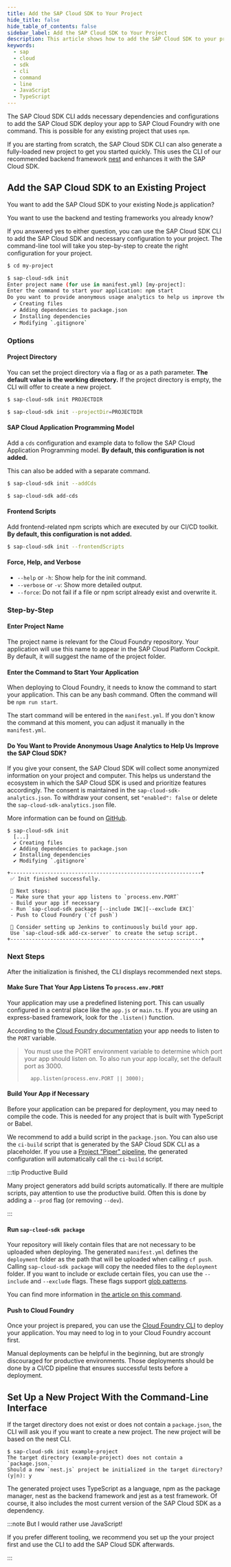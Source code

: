 ```yaml
---
title: Add the SAP Cloud SDK to Your Project
hide_title: false
hide_table_of_contents: false
sidebar_label: Add the SAP Cloud SDK to Your Project
description: This article shows how to add the SAP Cloud SDK to your project using the command-line interface.
keywords:
  - sap
  - cloud
  - sdk
  - cli
  - command
  - line
  - JavaScript
  - TypeScript
---
```


The SAP Cloud SDK CLI adds necessary dependencies and configurations to add the SAP Cloud SDK deploy your app to SAP Cloud Foundry with one command.
This is possible for any existing project that uses `npm`.

If you are starting from scratch, the SAP Cloud SDK CLI can also generate a fully-loaded new project to get you started quickly.
This uses the CLI of our recommended backend framework [nest](nestjs.com) and enhances it with the SAP Cloud SDK.

## Add the SAP Cloud SDK to an Existing Project

You want to add the SAP Cloud SDK to your existing Node.js application?

You want to use the backend and testing frameworks you already know?

If you answered yes to either question, you can use the SAP Cloud SDK CLI to add the SAP Cloud SDK and necessary configuration to your project.
The command-line tool will take you step-by-step to create the right configuration for your project.

```bash
$ cd my-project

$ sap-cloud-sdk init
Enter project name (for use in manifest.yml) [my-project]:
Enter the command to start your application: npm start
Do you want to provide anonymous usage analytics to help us improve the SDK? (y|n): y
  ✔ Creating files
  ✔ Adding dependencies to package.json
  ✔ Installing dependencies
  ✔ Modifying `.gitignore`
```

### Options

#### Project Directory

You can set the project directory via a flag or as a path parameter.
**The default value is the working directory.**
If the project directory is empty, the CLI will offer to create a new project.

```bash
$ sap-cloud-sdk init PROJECTDIR

$ sap-cloud-sdk init --projectDir=PROJECTDIR
```

#### SAP Cloud Application Programming Model

Add a `cds` configuration and example data to follow the SAP Cloud Application Programming model.
**By default, this configuration is not added.**

This can also be added with a separate command.

```bash
$ sap-cloud-sdk init --addCds

$ sap-cloud-sdk add-cds
```

#### Frontend Scripts

Add frontend-related npm scripts which are executed by our CI/CD toolkit.
**By default, this configuration is not added.**

```bash
$ sap-cloud-sdk init --frontendScripts
```

#### Force, Help, and Verbose

- `--help` or `-h`: Show help for the init command.
- `--verbose` or `-v`: Show more detailed output.
- `--force`: Do not fail if a file or npm script already exist and overwrite it.

### Step-by-Step

#### Enter Project Name

The project name is relevant for the Cloud Foundry repository.
Your application will use this name to appear in the SAP Cloud Platform Cockpit.
By default, it will suggest the name of the project folder.

#### Enter the Command to Start Your Application

When deploying to Cloud Foundry, it needs to know the command to start your application.
This can be any bash command.
Often the command will be `npm run start`.

The start command will be entered in the `manifest.yml`.
If you don't know the command at this moment, you can adjust it manually in the `manifest.yml`.

#### Do You Want to Provide Anonymous Usage Analytics to Help Us Improve the SAP Cloud SDK?

If you give your consent, the SAP Cloud SDK will collect some anonymized information on your project and computer.
This helps us understand the ecosystem in which the SAP Cloud SDK is used and prioritize features accordingly.
The consent is maintained in the `sap-cloud-sdk-analytics.json`.
To withdraw your consent, set `"enabled": false` or delete the `sap-cloud-sdk-analytics.json` file.

More information can be found on [GitHub](https://github.com/SAP/cloud-sdk-cli/blob/main/usage-analytics.md).

```
$ sap-cloud-sdk init
  [...]
  ✔ Creating files
  ✔ Adding dependencies to package.json
  ✔ Installing dependencies
  ✔ Modifying `.gitignore`

+--------------------------------------------------------------+
 ✅ Init finished successfully.

 🚀 Next steps:
 - Make sure that your app listens to `process.env.PORT`
 - Build your app if necessary
 - Run `sap-cloud-sdk package [--include INC][--exclude EXC]`
 - Push to Cloud Foundry (`cf push`)

 🔨 Consider setting up Jenkins to continuously build your app.
 Use `sap-cloud-sdk add-cx-server` to create the setup script.
+--------------------------------------------------------------+
```

### Next Steps

After the initialization is finished, the CLI displays recommended next steps.

#### Make Sure That Your App Listens To `process.env.PORT`

Your application may use a predefined listening port.
This can usually configured in a central place like the `app.js` or `main.ts`.
If you are using an express-based framework, look for the `.listen()` function.

According to the [Cloud Foundry documentation](https://docs.cloudfoundry.org/buildpacks/node/node-tips.html) your app needs to listen to the `PORT` variable.

> You must use the PORT environment variable to determine which port your app should listen on.
> To also run your app locally, set the default port as 3000.
>
> ```
>   app.listen(process.env.PORT || 3000);
> ```

#### Build Your App if Necessary

Before your application can be prepared for deployment, you may need to compile the code.
This is needed for any project that is built with TypeScript or Babel.

We recommend to add a build script in the `package.json`.
You can also use the `ci-build` script that is generated by the SAP Cloud SDK CLI as a placeholder.
If you use a [Project "Piper" pipeline](https://sap.github.io/jenkins-library/), the generated configuration will automatically call the `ci-build` script.

:::tip Productive Build

Many project generators add build scripts automatically.
If there are multiple scripts, pay attention to use the productive build.
Often this is done by adding a `--prod` flag (or removing `--dev`).

:::

#### Run `sap-cloud-sdk package`

Your repository will likely contain files that are not necessary to be uploaded when deploying.
The generated `manifest.yml` defines the `deployment` folder as the path that will be uploaded when calling `cf push`.
Calling `sap-cloud-sdk package` will copy the needed files to the `deployment` folder.
If you want to include or exclude certain files, you can use the `--include` and `--exclude` flags.
These flags support [glob patterns](<https://en.wikipedia.org/wiki/Glob_(programming)>).

You can find more information in [the article on this command](./package.mdx).

#### Push to Cloud Foundry

Once your project is prepared, you can use the [Cloud Foundry CLI](https://docs.cloudfoundry.org/cf-cli/install-go-cli.html) to deploy your application.
You may need to log in to your Cloud Foundry account first.

Manual deployments can be helpful in the beginning, but are strongly discouraged for productive environments.
Those deployments should be done by a CI/CD pipeline that ensures successful tests before a deployment.

## Set Up a New Project With the Command-Line Interface

If the target directory does not exist or does not contain a `package.json`, the CLI will ask you if you want to create a new project.
The new project will be based on the nest CLI.

```
$ sap-cloud-sdk init example-project
The target directory (example-project) does not contain a `package.json.`
Should a new `nest.js` project be initialized in the target directory? (y|n): y
```

The generated project uses TypeScript as a language, npm as the package manager, nest as the backend framework and jest as a test framework.
Of course, it also includes the most current version of the SAP Cloud SDK as a dependency.

:::note But I would rather use JavaScript!

If you prefer different tooling, we recommend you set up the your project first and use the CLI to add the SAP Cloud SDK afterwards.

:::
